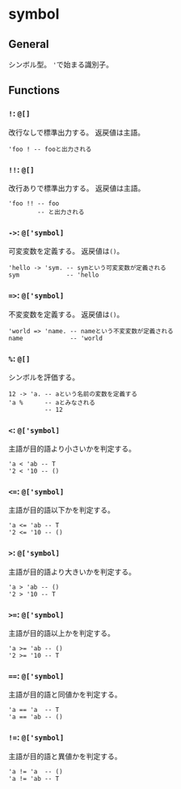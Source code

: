 # symbol

## General

シンボル型。
`'`で始まる識別子。

## Functions

### `!`: `@[]`

改行なしで標準出力する。
返戻値は主語。

```fuzzy
'foo ! -- fooと出力される
```

### `!!`: `@[]`

改行ありで標準出力する。
返戻値は主語。

```fuzzy
'foo !! -- foo
        -- と出力される
```

### `->`: `@['symbol]`

可変変数を定義する。
返戻値は`()`。

```fuzzy
'hello -> 'sym. -- symという可変変数が定義される
sym             -- 'hello
```

### `=>`: `@['symbol]`

不変変数を定義する。
返戻値は`()`。

```fuzzy
'world => 'name. -- nameという不変変数が定義される
name             -- 'world
```

### `%`: `@[]`

シンボルを評価する。

```fuzzy
12 -> 'a. -- aという名前の変数を定義する
'a %      -- aとみなされる
          -- 12
```

### `<`: `@['symbol]`

主語が目的語より小さいかを判定する。

```fuzzy
'a < 'ab -- T
'2 < '10 -- ()
```

### `<=`: `@['symbol]`

主語が目的語以下かを判定する。

```fuzzy
'a <= 'ab -- T
'2 <= '10 -- ()
```

### `>`: `@['symbol]`

主語が目的語より大きいかを判定する。

```fuzzy
'a > 'ab -- ()
'2 > '10 -- T
```

### `>=`: `@['symbol]`

主語が目的語以上かを判定する。

```fuzzy
'a >= 'ab -- ()
'2 >= '10 -- T
```

### `==`: `@['symbol]`

主語が目的語と同値かを判定する。

```fuzzy
'a == 'a  -- T
'a == 'ab -- ()
```

### `!=`: `@['symbol]`

主語が目的語と異値かを判定する。

```fuzzy
'a != 'a  -- ()
'a != 'ab -- T
```
